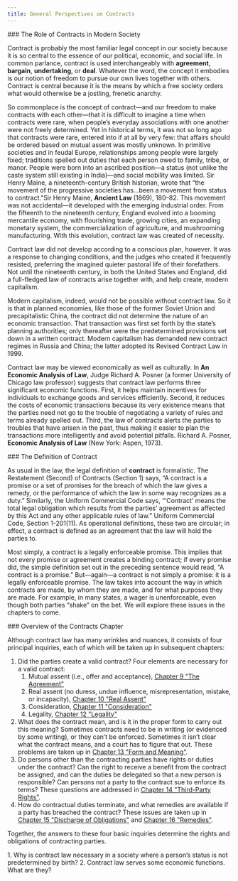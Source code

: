 ```yaml
---
title: General Perspectives on Contracts
---
```

<div className="content-chunk" data-subsection-id = "The-Role-of-Contracts-in-Modern-Society-28t">
### The Role of Contracts in Modern Society

Contract is probably the most familiar legal concept in our society because it is so central to the essence of our political, economic, and social life. In common parlance, contract is used interchangeably with __agreement__, __bargain__, __undertaking__, or __deal__. Whatever the word, the concept it embodies is our notion of freedom to pursue our own lives together with others. Contract is central because it is the means by which a free society orders what would otherwise be a jostling, frenetic anarchy.

So commonplace is the concept of contract—and our freedom to make contracts with each other—that it is difficult to imagine a time when contracts were rare, when people’s everyday associations with one another were not freely determined. Yet in historical terms, it was not so long ago that contracts were rare, entered into if at all by very few: that affairs should be ordered based on mutual assent was mostly unknown. In primitive societies and in feudal Europe, relationships among people were largely fixed; traditions spelled out duties that each person owed to family, tribe, or manor. People were born into an ascribed position—a status (not unlike the caste system still existing in India)—and social mobility was limited. Sir Henry Maine, a nineteenth-century British historian, wrote that “the movement of the progressive societies has…been a movement from status to contract.”Sir Henry Maine, __Ancient Law__ (1869), 180–82. This movement was not accidental—it developed with the emerging industrial order. From the fifteenth to the nineteenth century, England evolved into a booming mercantile economy, with flourishing trade, growing cities, an expanding monetary system, the commercialization of agriculture, and mushrooming manufacturing. With this evolution, contract law was created of necessity.

Contract law did not develop according to a conscious plan, however. It was a response to changing conditions, and the judges who created it frequently resisted, preferring the imagined quieter pastoral life of their forefathers. Not until the nineteenth century, in both the United States and England, did a full-fledged law of contracts arise together with, and help create, modern capitalism.

Modern capitalism, indeed, would not be possible without contract law. So it is that in planned economies, like those of the former Soviet Union and precapitalistic China, the contract did not determine the nature of an economic transaction. That transaction was first set forth by the state’s planning authorities; only thereafter were the predetermined provisions set down in a written contract. Modern capitalism has demanded new contract regimes in Russia and China; the latter adopted its Revised Contract Law in 1999.

Contract law may be viewed economically as well as culturally. In __An Economic Analysis of Law__, Judge Richard A. Posner (a former University of Chicago law professor) suggests that contract law performs three significant economic functions. First, it helps maintain incentives for individuals to exchange goods and services efficiently. Second, it reduces the costs of economic transactions because its very existence means that the parties need not go to the trouble of negotiating a variety of rules and terms already spelled out. Third, the law of contracts alerts the parties to troubles that have arisen in the past, thus making it easier to plan the transactions more intelligently and avoid potential pitfalls. Richard A. Posner, __Economic Analysis of Law__ (New York: Aspen, 1973).
</div>
<div className="content-chunk" data-subsection-id = "The-Definition-of-Contract-27t">
### The Definition of Contract

As usual in the law, the legal definition of **contract** is formalistic. The Restatement (Second) of Contracts (Section 1) says, “A contract is a promise or a set of promises for the breach of which the law gives a remedy, or the performance of which the law in some way recognizes as a duty.” Similarly, the Uniform Commercial Code says, “‘Contract’ means the total legal obligation which results from the parties’ agreement as affected by this Act and any other applicable rules of law.” Uniform Commercial Code, Section 1-201(11). As operational definitions, these two are circular; in effect, a contract is defined as an agreement that the law will hold the parties to.

Most simply, a contract is a legally enforceable promise. This implies that not every promise or agreement creates a binding contract; if every promise did, the simple definition set out in the preceding sentence would read, “A contract is a promise.” But—again—a contract is not simply a promise: it is a legally enforceable promise. The law takes into account the way in which contracts are made, by whom they are made, and for what purposes they are made. For example, in many states, a wager is unenforceable, even though both parties “shake” on the bet. We will explore these issues in the chapters to come.
</div>
<div className="content-chunk" data-subsection-id = "Overview-of-the-Contracts-Chapter-29t">
### Overview of the Contracts Chapter

Although contract law has many wrinkles and nuances, it consists of four principal inquiries, each of which will be taken up in subsequent chapters:

1.  Did the parties create a valid contract? Four elements are necessary for a valid contract:
    1.  Mutual assent (i.e., offer and acceptance), [Chapter 9 "The Agreement"](https://saylordotorg.github.io/text_business-law-and-the-legal-environment-v1.0-a/mayer_1.0-ch09#mayer_1.0-ch09)
    2.  Real assent (no duress, undue influence, misrepresentation, mistake, or incapacity), [Chapter 10 "Real Assent"](https://saylordotorg.github.io/text_business-law-and-the-legal-environment-v1.0-a/mayer_1.0-ch10#mayer_1.0-ch10)
    3.  Consideration, [Chapter 11 "Consideration"](https://saylordotorg.github.io/text_business-law-and-the-legal-environment-v1.0-a/mayer_1.0-ch11#mayer_1.0-ch11)
    4.  Legality, [Chapter 12 "Legality"](https://saylordotorg.github.io/text_business-law-and-the-legal-environment-v1.0-a/mayer_1.0-ch12#mayer_1.0-ch12)
2.  What does the contract mean, and is it in the proper form to carry out this meaning? Sometimes contracts need to be in writing (or evidenced by some writing), or they can’t be enforced. Sometimes it isn’t clear what the contract means, and a court has to figure that out. These problems are taken up in [Chapter 13 "Form and Meaning"](https://saylordotorg.github.io/text_business-law-and-the-legal-environment-v1.0-a/mayer_1.0-ch13#mayer_1.0-ch13).
3.  Do persons other than the contracting parties have rights or duties under the contract? Can the right to receive a benefit from the contract be assigned, and can the duties be delegated so that a new person is responsible? Can persons not a party to the contract sue to enforce its terms? These questions are addressed in [Chapter 14 "Third-Party Rights"](https://saylordotorg.github.io/text_business-law-and-the-legal-environment-v1.0-a/mayer_1.0-ch14#mayer_1.0-ch14).
4.  How do contractual duties terminate, and what remedies are available if a party has breached the contract? These issues are taken up in [Chapter 15 "Discharge of Obligations"](https://saylordotorg.github.io/text_business-law-and-the-legal-environment-v1.0-a/mayer_1.0-ch15#mayer_1.0-ch15) and [Chapter 16 "Remedies"](https://saylordotorg.github.io/text_business-law-and-the-legal-environment-v1.0-a/mayer_1.0-ch16#mayer_1.0-ch16).

Together, the answers to these four basic inquiries determine the rights and obligations of contracting parties.

<Info title="LEARNING OBJECTIVES">1\. Why is contract law necessary in a society where a person’s status is not predetermined by birth? 2. Contract law serves some economic functions. What are they?</Info>
</div>
